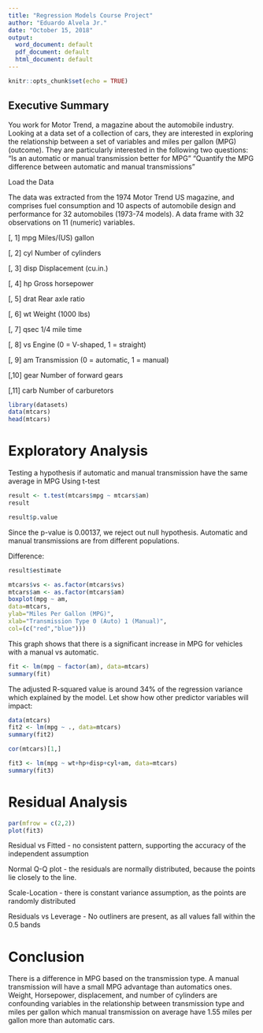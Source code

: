 ---
title: "Regression Models Course Project"
author: "Eduardo Alvela Jr."
date: "October 15, 2018"
output:
  word_document: default
  pdf_document: default
  html_document: default
---

```{r setup, include=FALSE}
knitr::opts_chunk$set(echo = TRUE)
```

## Executive Summary

You work for Motor Trend, a magazine about the automobile industry. Looking at a data set of a collection of cars, they are interested in exploring the relationship between a set of variables and miles per gallon (MPG) (outcome). They are particularly interested in the following two questions:
"Is an automatic or manual transmission better for MPG"
"Quantify the MPG difference between automatic and manual transmissions"


Load the Data

The data was extracted from the 1974 Motor Trend US magazine, and comprises fuel consumption and 10 aspects of automobile design and performance for 32 automobiles (1973-74 models).
A data frame with 32 observations on 11 (numeric) variables.

[, 1]	mpg	Miles/(US) gallon

[, 2]	cyl	Number of cylinders

[, 3]	disp	Displacement (cu.in.)

[, 4]	hp	Gross horsepower

[, 5]	drat	Rear axle ratio

[, 6]	wt	Weight (1000 lbs)

[, 7]	qsec	1/4 mile time

[, 8]	vs	Engine (0 = V-shaped, 1 = straight)

[, 9]	am	Transmission (0 = automatic, 1 = manual)

[,10]	gear	Number of forward gears

[,11]	carb	Number of carburetors



```{r mtcars}
library(datasets)
data(mtcars)
head(mtcars)
```

# Exploratory Analysis

Testing a hypothesis if automatic and manual transmission have the same average in MPG
Using t-test

```{r mtcars2}
result <- t.test(mtcars$mpg ~ mtcars$am)
result
```

```{r mtcars3}
result$p.value
```

Since the p-value is 0.00137, we reject out null hypothesis. Automatic and manual transmissions are from different populations.

Difference:

```{r mtcars4}
result$estimate
```

```{r mtcars5}
mtcars$vs <- as.factor(mtcars$vs)
mtcars$am <- as.factor(mtcars$am)
boxplot(mpg ~ am,
data=mtcars,
ylab="Miles Per Gallon (MPG)",
xlab="Transmission Type 0 (Auto) 1 (Manual)",
col=(c("red","blue")))
```

This graph shows that there is a significant increase in MPG for vehicles with a manual vs automatic.

```{r mtcars6}
fit <- lm(mpg ~ factor(am), data=mtcars)
summary(fit)
```

The adjusted R-squared value is around 34% of the regression variance which explained by the model. 
Let show how other predictor variables will
impact:

```{r mtcars7}
data(mtcars)
fit2 <- lm(mpg ~ ., data=mtcars)
summary(fit2)
```

```{r mtcars8}
cor(mtcars)[1,]
```

```{r mtcars9}
fit3 <- lm(mpg ~ wt+hp+disp+cyl+am, data=mtcars)
summary(fit3)
```

# Residual Analysis

```{r mtcars10}
par(mfrow = c(2,2))
plot(fit3)
```

Residual vs Fitted - no consistent pattern, supporting the accuracy of the independent assumption

Normal Q-Q plot - the residuals are normally distributed, because the points lie closely to the line.

Scale-Location - there is constant variance assumption, as the points are randomly distributed

Residuals vs Leverage - No outliners are present, as all values fall within the 0.5 bands

# Conclusion 

There is a difference in MPG based on the transmission type. A manual transmission will have a small MPG advantage than automatics ones. Weight, Horsepower, displacement, and number of cylinders are confounding variables in the relationship between transmission type and miles per gallon which manual transmission on average have 1.55 miles per gallon more than automatic cars.

